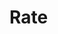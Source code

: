 # Rate


<ul className='grid grid-cols-1 md:grid-cols-2 lg:grid-cols-3 xl:grid-cols-4 gap-4 -ml-6'>
<ReferenceCard
    title="estr"
    description="Euro Short-Term Rate.  The euro short-term rate (€STR) reflects the wholesale euro unsecured overnight borrowing costs of banks located in the euro area. The €STR is published on each TARGET2 business day based on transactions conducted and settled on the previous TARGET2 business day (the reporting date “T”) with a maturity date of T+1 which are deemed to have been executed at arm’s length and thus reflect market rates in an unbiased way."
    url="rate/estr"
    command="true"
/>
<ReferenceCard
    title="dpcredit"
    description="Discount Window Primary Credit Rate.  A bank rate is the interest rate a nation's central bank charges to its domestic banks to borrow money. The rates central banks charge are set to stabilize the economy. In the United States, the Federal Reserve System's Board of Governors set the bank rate, also known as the discount rate."
    url="rate/dpcredit"
    command="true"
/>
<ReferenceCard
    title="effr"
    description="Fed Funds Rate.  Get Effective Federal Funds Rate data. A bank rate is the interest rate a nation's central bank charges to its domestic banks to borrow money. The rates central banks charge are set to stabilize the economy. In the United States, the Federal Reserve System's Board of Governors set the bank rate, also known as the discount rate."
    url="rate/effr"
    command="true"
/>
<ReferenceCard
    title="effr_forecast"
    description="Fed Funds Rate Projections.  The projections for the federal funds rate are the value of the midpoint of the projected appropriate target range for the federal funds rate or the projected appropriate target level for the federal funds rate at the end of the specified calendar year or over the longer run."
    url="rate/effr_forecast"
    command="true"
/>
<ReferenceCard
    title="sonia"
    description="Sterling Overnight Index Average.  SONIA (Sterling Overnight Index Average) is an important interest rate benchmark. SONIA is based on actual transactions and reflects the average of the interest rates that banks pay to borrow sterling overnight from other financial institutions and other institutional investors."
    url="rate/sonia"
    command="true"
/>
<ReferenceCard
    title="ameribor"
    description="Ameribor.  Ameribor (short for the American interbank offered rate) is a benchmark interest rate that reflects the true cost of short-term interbank borrowing. This rate is based on transactions in overnight unsecured loans conducted on the American Financial Exchange (AFX)."
    url="rate/ameribor"
    command="true"
/>
<ReferenceCard
    title="iorb"
    description="Interest on Reserve Balances.  Get Interest Rate on Reserve Balances data A bank rate is the interest rate a nation's central bank charges to its domestic banks to borrow money. The rates central banks charge are set to stabilize the economy. In the United States, the Federal Reserve System's Board of Governors set the bank rate, also known as the discount rate."
    url="rate/iorb"
    command="true"
/>
<ReferenceCard
    title="ecb"
    description="European Central Bank Interest Rates.  The Governing Council of the ECB sets the key interest rates for the euro area:  - The interest rate on the main refinancing operations (MRO), which provide the bulk of liquidity to the banking system. - The rate on the deposit facility, which banks may use to make overnight deposits with the Eurosystem. - The rate on the marginal lending facility, which offers overnight credit to banks from the Eurosystem."
    url="rate/ecb"
    command="true"
/>
</ul>
